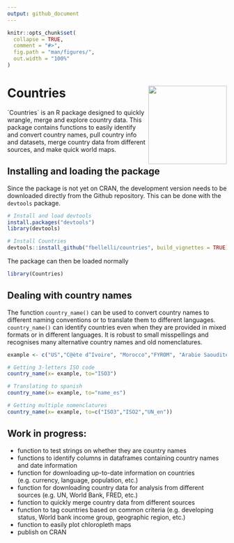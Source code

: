 ```yaml
---
output: github_document
---
```


<!-- README.md is generated from README.Rmd. Please edit that file -->

```r
knitr::opts_chunk$set(
  collapse = TRUE,
  comment = "#>",
  fig.path = "man/figures/",
  out.width = "100%"
)
```

# Countries <img src='man/figures/hexagon_sticker_small.png' align="right" height="180px" />

<!-- badges: start -->
<!-- badges: end -->

´Countries´ is an R package designed to quickly wrangle, merge and explore country data. This package contains functions to easily identify and convert country names, pull country info and datasets, merge country data from different sources, and make quick world maps.

## Installing and loading the package

Since the package is not yet on CRAN, the development version needs to be downloaded directly from the Github repository. This can be done with the `devtools` package.

```r
# Install and load devtools
install.packages("devtools")
library(devtools)

# Install Countries
devtools::install_github("fbellelli/countries", build_vignettes = TRUE)
```

The package can then be loaded normally

```r
library(Countries)
```


## Dealing with country names

The function `country_name()` can be used to convert country names to different naming conventions or to translate them to different languages. `country_name()` can identify countries even when they are provided in mixed formats or in different languages. It is robust to small misspellings and recognises many alternative country names and old nomenclatures.  

```r
example <- c("US","C@ète d^Ivoire", "Morocco","FYROM", "Arabie Saoudite")

# Getting 3-letters ISO code
country_name(x= example, to="ISO3")

# Translating to spanish
country_name(x= example, to="name_es")

# Getting multiple nomenclatures
country_name(x= example, to=c("ISO3","ISO2","UN_en"))
```


## Work in progress:

* function to test strings on whether they are country names
* functions to identify columns in dataframes containing country names and date information
* function for downloading up-to-date information on countries (e.g. currency, language, population, etc.)
* function for downloading country data for analysis from different sources (e.g. UN, World Bank, FRED, etc.)
* function to quickly merge country data from different sources
* function to tag countries based on common criteria (e.g. developing status, World bank income group, geographic region, etc.) 
* function to easily plot chloropleth maps
* publish on CRAN
